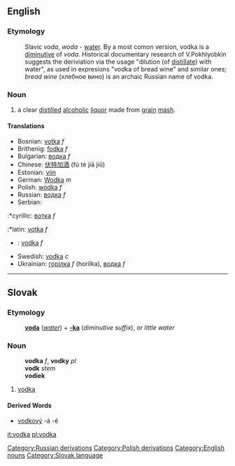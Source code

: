 {{wikipedia}}
==English==

===Etymology===

:Slavic ''voda'', ''woda'' - [[water]]. By a most comon version, vodka is a [[diminutive]] of ''voda''. Historical documentary research of V.Pokhlyobkin suggests the deriviation via the usage "dilution (of [[distil]]late) with water", as used in expresions "vodka of bread wine" and similar ones; ''bread wine'' (хлебное вино) is an archaic Russian name of vodka.

===Noun===

# a clear [[distil]]led [[alcoholic]] [[liquor]] made from [[grain]] [[mash]].

====Translations====
*Bosnian: [[votka]] ''f''
*Brithenig: [[fodka]] ''f''
*Bulgarian: [[водка]] ''f''
*Chinese: [[伏特加酒]] (fú tè jiā jiǔ)
*Estonian: [[viin]]
*German: [[Wodka]] ''m''
*Polish: [[wódka]] ''f''
*Russian: [[водка]] ''f''
*Serbian:
:*cyrillic: [[вотка]] ''f''
:*latin: [[votka]] ''f''
*{{sk}}: [[vodka#Slovak|vodka]] ''f''
*Swedish: [[vodka]] ''c''
*Ukrainian: [[горілка]] ''f'' (horilka), [[водка]] ''f''

----

==Slovak==
===Etymology===
:'''[[voda#Slovak|voda]]''' (''[[water]]'') + '''[[-ka#Slovak|-ka]]''' (''diminutive suffix''), or ''little water''
===Noun===
:'''vodka''' ''f'', '''vodky''' ''pl''
:'''vodk''' ''stem''
:'''vodiek''' ''{{genpl}}''
:{{decpat}} {{zena}}
# [[vodka#English|vodka]]
====Derived Words====
* [[vodkový]] -á -é

[[Category:Russian derivations]]
[[Category:Polish derivations]]
[[Category:English nouns]]
[[Category:Slovak language]]

[[it:vodka]]
[[pl:vodka]]